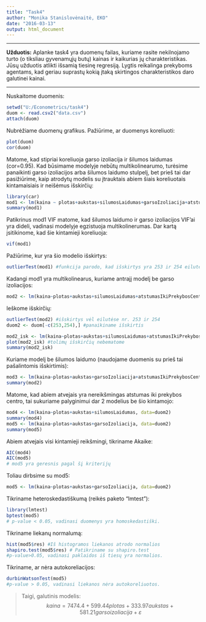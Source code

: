 ```yaml
---
title: "Task4"
author: "Monika Stanislovėnaitė, EKO"
date: "2016-03-13"
output: html_document
---
```

---

**Užduotis:**
Aplanke task4 yra duomenų failas, kuriame rasite nekilnojamo turto (o tiksliau gyvenamųjų butų) kainas ir kaikurias jų charakteristikas. Jūsų užduotis atlikti išsamią tiesinę regresiją. Lygtis reikalinga prekyboms agentams, kad geriau suprastų kokią įtaką skirtingos charakteristikos daro galutinei kainai.

---

Nuskaitome duomenis:
```r
setwd("U:/Econometrics/task4")
duom <- read.csv2("data.csv")
attach(duom)
```

Nubrėžiame duomenų grafikus. Pažiūrime, ar duomenys koreliuoti:
```r
plot(duom)
cor(duom)
```

Matome, kad stipriai koreliuoja garso izoliacija ir šilumos laidumas (cor=0.95). Kad būsimame modelyje nebūtų multikolinearumo, turėsime panaikinti garso izoliacijos arba šilumos laidumo stulpelį, bet prieš tai dar pasižiūrime, kaip atrodytų modelis su įtrauktais abiem šiais koreliuotais kintamaisiais ir neišėmus išskirčių:
```r
library(car)
mod1 <- lm(kaina ~ plotas+aukstas+silumosLaidumas+garsoIzoliacija+atstumasIkiPrekybosCentro)
summary(mod1)
```

Patikrinus mod1 VIF matome, kad šilumos laidumo ir garso izoliacijos VIF'ai yra dideli, vadinasi modelyje egzistuoja multikolinerumas. Dar kartą įsitikinome, kad šie kintamieji koreliuoja:
```r
vif(mod1)
```

Pažiūrime, kur yra šio modelio išskirtys:
```r
outlierTest(mod1) #funkcija parodo, kad išskirtys yra 253 ir 254 eilutėse
```

Kadangi mod1 yra multikolinearus, kuriame antrajį modelį be garso izoliacijos:
```r
mod2 <- lm(kaina~plotas+aukstas+silumosLaidumas+atstumasIkiPrekybosCentro, data = duom)
```

Ieškome išskirčių:
```r
outlierTest(mod2) #išskirtys vėl eilutėse nr. 253 ir 254
duom2 <- duom[-c(253,254),] #panaikiname išskirtis

mod2_isk <- lm(kaina~plotas+aukstas+silumosLaidumas+atstumasIkiPrekybosCentro, data = duom2)
plot(mod2_isk) #tolimų išskirčių nebematome
summary(mod2_isk)
```

Kuriame modelį be šilumos laidumo (naudojame duomenis su prieš tai pašalintomis išskirtimis):
```r
mod3 <- lm(kaina~plotas+aukstas+garsoIzoliacija+atstumasIkiPrekybosCentro, data=duom2)
summary(mod2)
```

Matome, kad abiem atvejais yra nereikšmingas atstumas iki prekybos centro, tai sukuriame palyginimui dar 2 modelius be šio kintamojo:
```r
mod4 <- lm(kaina~plotas+aukstas+silumosLaidumas, data=duom2)
summary(mod4)
mod5 <- lm(kaina~plotas+aukstas+garsoIzoliacija, data=duom2)
summary(mod5)
```

Abiem atvejais visi kintamieji reikšmingi, tikriname Akaike:
```r
AIC(mod4)
AIC(mod5)
# mod5 yra geresnis pagal šį kriterijų
```

Toliau dirbsime su mod5:
```r
mod5 <- lm(kaina~plotas+aukstas+garsoIzoliacija, data=duom2)
```

Tikriname heteroskedastiškumą (reikės paketo "lmtest"):
```r
library(lmtest)
bptest(mod5)
# p-value < 0.05, vadinasi duomenys yra homoskedastiški.
```

Tikriname liekanų normalumą:
```r
hist(mod5$res) #Iš histogramos liekanos atrodo normalios 
shapiro.test(mod5$res) # Patikriname su shapiro.test
#p-value>0.05, vadinasi paklaidos iš tiesų yra normalios.
```

Tikriname, ar nėra autokoreliacijos:
```r
durbinWatsonTest(mod5)
#p-value > 0.05, vadinasi liekanos nėra autokoreliuotos.
```

> Taigi, galutinis modelis: $$kaina = 7474.4 + 599.44 plotas + 333.97 aukstas + 581.21 garsoizoliacija + \varepsilon$$

